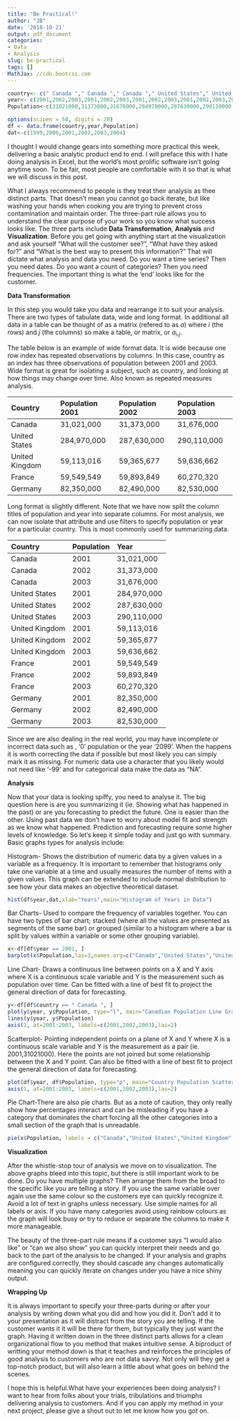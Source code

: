 ```yaml
---
title: "Be Practical!"
author: "JB"
date: '2018-10-21'
output: pdf_document
categories:
- Data
- Analysis
slug: be-practical
tags: []
MathJax: //cdn.bootcss.com
---
```


```r
country<- c(" Canada "," Canada "," Canada "," United States"," United States"," United States"," United Kingdom"," United Kingdom"," United Kingdom"," France"," France"," France"," Germany"," Germany"," Germany")
year<- c(2001,2002,2003,2001,2002,2003,2001,2002,2003,2001,2002,2003,2001,2002,2003)
Population<-c(31021000,31373000,31676000,284970000,287630000,290110000,59113016,59365677,59636662,59549549,59893849,60270320,82350000,82490000,82530000)

options(scipen = 50, digits = 20) 
df <- data.frame(country,year,Population)
dat<-c(1999,2000,2001,2002,2003,2004)
```

I thought I would change gears into something more practical this week, delivering a basic analytic product end to end.  I will preface this with I hate doing analysis in Excel, but the world’s most prolific software isn’t going anytime soon. To be fair, most people are comfortable with it so that is what we will discuss in this post. 

What I always recommend to people is they treat their analysis as thee distinct parts. That doesn’t mean you cannot go back iterate, but like washing your hands when cooking you are trying to prevent cross contamination and maintain order. The three-part rule allows you to understand the clear purpose of your work so you know what success looks like. The three parts include **Data Transformation**, **Analysis** and **Visualization**. Before you get going with anything start at the visualization and ask yourself “What will the customer see?”, “What have they asked for?” and “What is the best way to present this information?” That will dictate what analysis and data you need.  Do you want a time series? Then you need dates. Do you want a count of categories? Then you need frequencies. The important thing is what the ‘end’ looks like for the customer.

**Data Transformation**

In this step you would take you data and rearrange it to suit your analysis. There are two types of tabulate data, wide and long format. In additional all data in a table can be thought of as a matrix (refered to as $a$) where $i$ (the rows) and $j$ (the columns) so make a table, or matrix, or $a_i,_j$.

The table below is an example of wide format data. It is wide because one row index has repeated observations by columns. In this case, country as an index has three observations of population between 2001 and 2003. Wide format is great for isolating a subject, such as country, and looking at how things may change over time. Also known as repeated measures analysis.

|  Country| Population 2001| Population 2002| Population 2003|
| :------------ |:------------- |:------------- |:------------- |
| Canada | 31,021,000|31,373,000|31,676,000|
| United States| 284,970,000|287,630,000|290,110,000|
| United Kingdom |59,113,016|59,365,677|59,636,662|
| France |59,549,549|59,893,849|60,270,320|
| Germany|82,350,000|82,490,000|82,530,000|

Long format is slightly different. Note that we have now split the column titles of population and year into separate columns. For most analysis, we can now isolate that attribute and use filters to specify population or year for a particular country. This is most commonly used for summarizing data.


|  Country| Population| Year|
| :------------ |:------------- |:------------- |
| Canada |2001|31,021,000|
| Canada |2002|31,373,000|
| Canada |2003|31,676,000|
| United States|2001|284,970,000|
| United States|2002|287,630,000|
| United States|2003|290,110,000|
| United Kingdom|2001|59,113,016|
| United Kingdom|2002|59,365,677|
| United Kingdom|2003|59,636,662|
| France|2001|59,549,549|
| France|2002|59,893,849|
| France|2003|60,270,320|
| Germany|2001|82,350,000|
| Germany|2002|82,490,000|
| Germany|2003|82,530,000|

Since we are also dealing in the real world, you may have incomplete or incorrect data such as , '0' population or the year '2099'. When the happens it is worth correcting the data if possible but most likely you can simply mark it as missing. For numeric data use a character that you likely would not need like ‘-99’ and for categorical data make the data as “NA”.

**Analysis**

Now that your data is looking spiffy, you need to analyse it. The big question here is are you summarizing it (ie. Showing what has happened in the past) or are you forecasting to predict the future. One is easier than the other. Using past data we don’t have to worry about model fit and strength as we know what happened. Prediction and forecasting require some higher levels of knowledge. So let’s keep it simple today and just go with summary. Basic graphs types for analysis include:

Histogram- Shows the distribution of numeric data by a given values in a variable as a frequency. It is important to remember that histograms only take one variable at a time and usually measures the number of items with a given values. This graph can be extended to include normal distribution to see how your data makes an objective theoretical dataset.

```r
hist(df$year,dat,xlab="Years",main="Histogram of Years in Data")
```

Bar Charts- Used to compare the frequency of variables together. You can have two types of bar chart; stacked (where all the values are presented as segments of the same bar) or grouped (similar to a histogram where a bar is split by values within a variable or some other grouping variable). 

```r
x<-df[df$year == 2001, ]
barplot(x$Population,las=3,names.arg=c("Canada","United States","United Kingdom","France","Gerrmany"), main="Barplot of Population 2001")
```

Line Chart- Draws a continuous line between points on a X and Y axis where X is a continuous scale variable and Y is the measurement such as population over time. Can be fitted with a line of best fit to project the general direction of data for forecasting. 

```r
y<-df[df$country == " Canada ", ]
plot(y$year, y$Population, type="l", main="Canadian Population Line Graph",xaxt='n',xlab="Year",ylab="Population")
lines(y$year, y$Population)
axis(1, at=2001:2003, labels=c(2001,2002,2003),las=2)
```

Scatterplot- Pointing independent points on a plane of X and Y where X is a continuous scale variable and Y is the measurement as a pair (ie. 2001,31021000). Here the points are not joined but some relationship between the X and Y point. Can also be fitted with a line of best fit to project the general direction of data for forecasting.

```r
plot(df$year, df$Population, type="p", main="Country Population Scatter Plot",xaxt='n',xlab="Year",ylab="Population",col=df$country)
axis(1, at=2001:2003, labels=c(2001,2002,2003),las=2)
```

Pie Chart-There are also pie charts. But as a note of caution, they only really show how percentages interact and can be misleading if you have a category that dominates the chart forcing all the other categories into a small section of the graph that is unreadable.

```r
pie(x$Population, labels = c("Canada","United States","United Kingdom","France","Gerrmany"), main="Countries Population 2001")
```
**Visualization**

After the whistle-stop tour of analysis we move on to visualization. The above graphs bleed into this topic, but there is still important work to be done. Do you have multiple graphs? Then arrange them from the broad to the specific like you are telling a story. If you use the same variable over again use the same colour so the customers eye can quickly recognize it. Avoid a lot of text in graphs unless necessary. Use simple names for all labels or axis.  If you have many categories avoid using rainbow colours as the graph will look busy or try to reduce or separate the columns to make it more manageable. 

The beauty of the three-part rule means if a customer says “I would also like” or “can we also show” you can quickly interpret their needs and go back to the part of the analysis to be changed. If your analysis and graphs are configured correctly, they should cascade any changes automatically meaning you can quickly iterate on changes under you have a nice shiny output. 

**Wrapping Up**

It is always important to specify your three-parts during or after your analysis by writing down what you did and how you did it. Don’t add it to your presentation as it will distract from the story you are telling. If the customer wants it it will be there for them, but typically they just want the graph. Having it written down in the three distinct parts allows for a clean organizational flow to you method that makes intuitive sense. A biproduct of writting your method down is that it teaches and reinforces the principles of good analysis to customers who are not data savvy. Not only will they get a top-notch product, but will also learn a little about what goes on behind the scenes. 

I hope this is helpful.What have your experiences been doing analysis? I want to hear from folks about your trials, tribulations and triumphs delivering analysis to customers. And if you can apply my method in your next project, please give a shout out to let me know how you got on.
